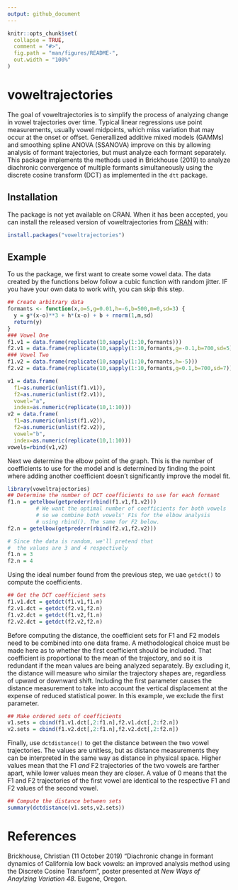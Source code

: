 ```yaml
---
output: github_document
---
```


<!-- README.md is generated from README.Rmd. Please edit that file -->

```r
knitr::opts_chunk$set(
  collapse = TRUE,
  comment = "#>",
  fig.path = "man/figures/README-",
  out.width = "100%"
)
```

# voweltrajectories

<!-- badges: start -->
<!-- badges: end -->

The goal of voweltrajectories is to simplify the process of analyzing change in vowel trajectories over time. Typical linear regressions use point measurements, usually vowel midpoints, which miss variation that may occur at the onset or offset. Generallized additive mixed models (GAMMs) and smoothing spline ANOVA (SSANOVA) improve on this by allowing analysis of formant trajectories, but must analyze each formant separately. This package implements the methods used in Brickhouse (2019) to analyze diachronic convergence of multiple formants simultaneously using the discrete cosine transform (DCT) as implemented in the `dtt` package.

## Installation

The package is not yet available on CRAN. When it has been accepted, you can install the released version of voweltrajectories from [CRAN](https://CRAN.R-project.org) with:

``` r
install.packages("voweltrajectories")
```

## Example

To us the package, we first want to create some vowel data. The data created by the functions below follow a cubic function with random jitter. IF you have your own data to work with, you can skip this step.
```r
## Create arbitrary data
formants <- function(x,o=5,g=0.01,h=-6,b=500,m=0,sd=3) {
  y = g*(x-o)**3 + h*(x-o) + b + rnorm(1,m,sd)
  return(y)
}
### Vowel One
f1.v1 = data.frame(replicate(10,sapply(1:10,formants)))
f2.v1 = data.frame(replicate(10,sapply(1:10,formants,g=-0.1,b=700,sd=5)))
### Vowel Two
f1.v2 = data.frame(replicate(10,sapply(1:10,formants,h=-5)))
f2.v2 = data.frame(replicate(10,sapply(1:10,formants,g=0.1,b=700,sd=7)))

v1 = data.frame(
  f1=as.numeric(unlist(f1.v1)),
  f2=as.numeric(unlist(f2.v1)),
  vowel="a",
  index=as.numeric(replicate(10,1:10)))
v2 = data.frame(
  f1=as.numeric(unlist(f1.v2)),
  f2=as.numeric(unlist(f2.v2)),
  vowel="b",
  index=as.numeric(replicate(10,1:10)))
vowels=rbind(v1,v2)
```

Next we determine the elbow point of the graph. This is the number of coefficients to use for the model and is determined by finding the point where adding another coefficient doesn't significantly improve the model fit. 
```r
library(voweltrajectories)
## Determine the number of DCT coefficients to use for each formant
f1.n = getelbow(getprederr(rbind(f1.v1,f1.v2)))
         # We want the optimal number of coefficients for both vowels
         # so we combine both vowels' F1s for the elbow analysis
         # using rbind(). The same for F2 below.
f2.n = getelbow(getprederr(rbind(f2.v1,f2.v2)))

# Since the data is random, we'll pretend that
#  the values are 3 and 4 respectively
f1.n = 3
f2.n = 4
```

Using the ideal number found from the previous step, we uae `getdct()` to compute the coefficients.
```r
## Get the DCT coefficient sets
f1.v1.dct = getdct(f1.v1,f1.n)
f2.v1.dct = getdct(f2.v1,f2.n)
f1.v2.dct = getdct(f1.v2,f1.n)
f2.v2.dct = getdct(f2.v2,f2.n)
```

Before computing the distance, the coefficient sets for F1 and F2 models need to be combined into one data frame. A methodological choice must be made here as to whether the first coefficient should be included. That coefficient is proportional to the mean of the trajectory, and so it is redundant if the mean values are being analyzed separately. By excluding it, the distance will measure who similar the trajectory shapes are, regardless of upward or downward shift. Including the first parameter causes the distance measurement to take into account the vertical displacement at the expense of reduced statistical power. In this example, we exclude the first parameter.
```r
## Make ordered sets of coefficients
v1.sets = cbind(f1.v1.dct[,2:f1.n],f2.v1.dct[,2:f2.n])
v2.sets = cbind(f1.v2.dct[,2:f1.n],f2.v2.dct[,2:f2.n])
```

Finally, use `dctdistance()` to get the distance between the two vowel trajectories. The values are unitless, but as distance measurements they can be interpreted in the same way as distance in physical space. Higher values mean that the F1 *and* F2 trajectories of the two vowels are farther apart, while lower values mean they are closer. A value of 0 means that the F1 and F2 trajectories of the first vowel are identical to the respective F1 and F2 values of the second vowel.
```r
## Compute the distance between sets
summary(dctdistance(v1.sets,v2.sets))
```

# References
Brickhouse, Christian (11 October 2019) "Diachronic change in formant dynamics of California low back vowels: an improved analysis method using the Discrete Cosine Transform", poster presented at *New Ways of Anaylzing Variation 48*. Eugene, Oregon.